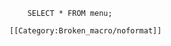 <syntaxhighlight>
	SELECT * FROM menu;
</syntaxhighlight>
<syntaxhighlight>[[Category:Broken_macro/noformat]]</syntaxhighlight>